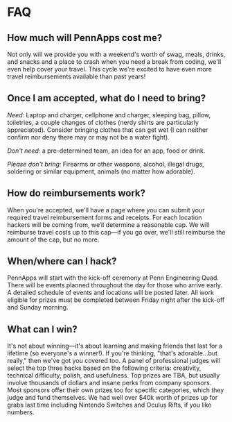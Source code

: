# FAQ
## How much will PennApps cost me?
Not only will we provide you with a weekend's worth of swag, meals, drinks, and snacks and a place to crash when you need a break from coding, we'll even help cover your travel. This cycle we're excited to have even more travel reimbursements available than past years!

## Once I am accepted, what do I need to bring?
*Need:* Laptop and charger, cellphone and charger, sleeping bag, pillow, toiletries, a couple changes of clothes (nerdy shirts are particularly appreciated). Consider bringing clothes that can get wet (I can neither confirm nor deny there may or may not be a water fight).

*Don't need:* a pre-determined team, an idea for an app, food or drink.

*Please don't bring:* Firearms or other weapons, alcohol, illegal drugs, soldering or similar equipment, animals (no matter how adorable).

## How do reimbursements work?
When you're accepted, we'll have a page where you can submit your required travel reimbursement forms and receipts. For each location hackers will be coming from, we’ll determine a reasonable cap. We will reimburse travel costs up to this cap—if you go over, we'll still reimburse the amount of the cap, but no more.

## When/where can I hack?
PennApps will start with the kick-off ceremony at Penn Engineering Quad. There will be events planned throughout the day for those who arrive early. A detailed schedule of events and locations will be posted later. All work eligible for prizes must be completed between Friday night after the kick-off and Sunday morning.

## What can I win?
It's not about winning—it's about learning and making friends that last for a lifetime (so everyone's a winner!). If you're thinking, "that's adorable...but really," then we've got you covered too. A panel of professional judges will select the top three hacks based on the following criteria: creativity, technical difficulty, polish, and usefulness. Top prizes are TBA, but usually involve thousands of dollars and insane perks from company sponsors. Most sponsors offer their own prizes too for specific categories, which they judge and fund themselves. We had well over $40k worth of prizes up for grabs last time including Nintendo Switches and Oculus Rifts, if you like numbers.
